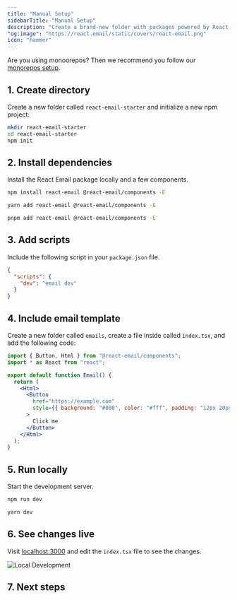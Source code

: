 ```yaml
---
title: "Manual Setup"
sidebarTitle: "Manual Setup"
description: "Create a brand-new folder with packages powered by React Email."
"og:image": "https://react.email/static/covers/react-email.png"
icon: "hammer"
---
```


<Note>Are you using monoorepos? Then we recommend you follow our [monorepos setup](/getting-started/monorepos-setup/choose-package-manager).</Note>

## 1. Create directory

Create a new folder called `react-email-starter` and initialize a new npm project:

```sh
mkdir react-email-starter
cd react-email-starter
npm init
```

## 2. Install dependencies

Install the React Email package locally and a few components.

<CodeGroup>

```sh npm
npm install react-email @react-email/components -E
```

```sh yarn
yarn add react-email @react-email/components -E
```

```sh pnpm
pnpm add react-email @react-email/components -E
```

</CodeGroup>

## 3. Add scripts

Include the following script in your `package.json` file.

```json package.json
{
  "scripts": {
    "dev": "email dev"
  }
}
```

## 4. Include email template

Create a new folder called `emails`, create a file inside called `index.tsx`, and add the following code:

```jsx index.tsx
import { Button, Html } from "@react-email/components";
import * as React from "react";

export default function Email() {
  return (
    <Html>
      <Button
        href="https://example.com"
        style={{ background: "#000", color: "#fff", padding: "12px 20px" }}
      >
        Click me
      </Button>
    </Html>
  );
}
```

## 5. Run locally

Start the development server.

<CodeGroup>

```sh npm
npm run dev
```

```sh yarn
yarn dev
```

</CodeGroup>

## 6. See changes live

Visit [localhost:3000](http://localhost:3000) and edit the `index.tsx` file to see the changes.

<Frame>
  <img alt="Local Development" src="/images/local-dev.png" />
</Frame>

## 7. Next steps

<Snippet file="next-steps.mdx" />
